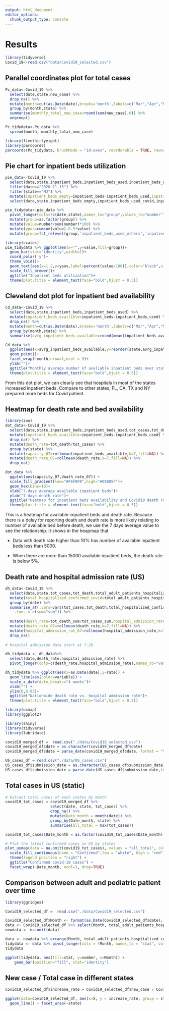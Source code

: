 ```yaml
---
output: html_document
editor_options: 
  chunk_output_type: console
---
```

# Results
```r
library(tidyverse)
Covid_19<-read.csv("data/Covid19_selected.csv")
```

## Parallel coordinates plot for total cases 
```r
Pc_data<-Covid_19 %>% 
  select(date,state,new_case) %>% 
  drop_na() %>% 
  mutate(month=cut(as.Date(date),breaks='month',labels=c('Mar',"Apr","May","Jun","Jul","Aug","Sep","Oct","Nov"))) %>% 
  group_by(month,state) %>% 
  summarise(monthly_total_new_case=round(sum(new_case),0)) %>% 
  ungroup()
```
```r
Pc_tidydata<-Pc_data %>% 
  spread(month, monthly_total_new_case)
```

```r
library(fivethirtyeight)
library(parcoords)
parcoords(Pc_tidydata, brushMode = "1d-axes", reorderable = TRUE, rownames = FALSE)
```

## Pie chart for inpatient beds utilization

```r
pie_data<-Covid_19 %>% 
  select(date,state,inpatient_beds,inpatient_beds_used,inpatient_beds_used_covid) %>% 
  filter(date=="2020-11-15") %>% 
  filter(state=="NJ") %>% 
  mutate(inpatient_beds_empty=inpatient_beds-inpatient_beds_used,inpatient_beds_used_others=inpatient_beds_used-inpatient_beds_used_covid) %>% 
  select(date,state,inpatient_beds_empty,inpatient_beds_used_covid,inpatient_beds_used_others)
```
```r
pie_tidydata<-pie_data %>% 
  pivot_longer(cols=!c(date,state),names_to="group",values_to="number") %>% 
  mutate(group=as.factor(group)) %>% 
  mutate(value=number/sum(number)*100) %>% 
  mutate(ypos=cumsum(value)-0.5*value) %>% 
  mutate(group=fct_relevel(group,'inpatient_beds_used_others','inpatient_beds_used_covid','inpatient_beds_empty'))
```
```r
library(scales)
pie_tidydata %>% ggplot(aes(x="",y=value,fill=group))+
  geom_bar(stat="identity",width=1)+
  coord_polar('y')+
  theme_void()+
  geom_text(aes(x=1.2,y=ypos,label=percent(value/100)),color="black",size=6)+
  scale_fill_brewer()+
  ggtitle("Inpatient beds utilization")+
  theme(plot.title = element_text(face="bold",hjust = 0.5))

```

## Cleveland dot plot for inpatient bed availability
```r
Cd_data<-Covid_19 %>% 
  select(date,state,inpatient_beds,inpatient_beds_used) %>% 
  mutate(inpatient_beds_availible=inpatient_beds-inpatient_beds_used) %>%
  drop_na() %>% 
  mutate(month=cut(as.Date(date),breaks='month',labels=c('Mar',"Apr","May","Jun","Jul","Aug","Sep","Oct","Nov"))) %>% 
  group_by(month,state) %>% 
  summarise(avrg_inpatient_beds_available=round(mean(inpatient_beds_availible),0))
```

```r
Cd_data %>% 
  ggplot(aes(x=avrg_inpatient_beds_available,y=reorder(state,avrg_inpatient_beds_available)))+
  geom_point()+
  facet_wrap(~month,nrow=1,ncol = 9)+
  ylab("")+
  ggtitle("Monthly average number of avaliable inpatient beds over states")+
  theme(plot.title = element_text(face="bold",hjust = 0.5))
```

From this dot plot, we can clearly see that hospitals in most of the states increased inpatient beds. Compare to other states, FL, CA, TX and NY prepared more beds for Covid patient.

## Heatmap for death rate and bed availability 

```r
library(zoo)
dot_data<-Covid_19 %>% 
  select(date,state,inpatient_beds,inpatient_beds_used,tot_cases,tot_death) %>% 
  mutate(inpatient_beds_availible=inpatient_beds-inpatient_beds_used) %>%
  drop_na() %>%
  mutate(death_rate=tot_death/tot_cases) %>% 
  group_by(state) %>% 
  mutate(capacity_07=rollmean(inpatient_beds_availible,k=7,fill=NA)) %>% 
  mutate(death_rate_07=rollmean(death_rate,k=7,fill=NA)) %>% 
  drop_na()
```


```r
dot_data %>% 
  ggplot(aes(capacity_07,death_rate_07)) +
  scale_fill_gradient(low="#F6F8FB",high="#09005F")+
  geom_hex(bins=10)+
  xlab("7-days average available inpatient beds")+
  ylab("7-days death rate")+
  ggtitle("Heatmap for inpatient beds availability and Covid19 death rate")+
  theme(plot.title = element_text(face="bold",hjust = 0.5))
```

This is a heatmap for available impatient beds and death rate. Because there is a delay for reporting death and death rate is more likely relating to number of available bed before death, we use the 7 days average value to see the relationship. It shows in the heapmap that

* Data with death rate higher than 10% has number of available inpatient beds less than 5000.

* When there are more than 15000 available inpatient beds, the death rate is below 5%.

## Death rate and hospital admission rate (US)
```r
dh_data<-Covid_19 %>% 
  select(date,state,tot_cases,tot_death,total_adult_patients_hospitalized_confirmed_covid,total_pediatric_patients_hospitalized_confirmed_covid) %>%
  mutate(total_hospitalized_confirmed_covid=total_adult_patients_hospitalized_confirmed_covid+total_pediatric_patients_hospitalized_confirmed_covid) %>% 
  group_by(date) %>% 
  summarise_at(.vars=vars(tot_cases,tot_death,total_hospitalized_confirmed_covid),
    .funs = c(sum="sum")) %>% 
  
  mutate(death_rate=tot_death_sum/tot_cases_sum,hospital_admission_rate=total_hospitalized_confirmed_covid_sum/tot_cases_sum) %>%
  mutate(death_rate_07=rollmean(death_rate,k=7,fill=NA)) %>% 
  mutate(hospital_admission_rat_07=rollmean(hospital_admission_rate,k=7,fill=NA)) %>% 
  drop_na()
  
# hospital admission data start at 7-26
```

```r
dh_tidydata <- dh_data%>% 
  select(date,death_rate,hospital_admission_rate) %>% 
  pivot_longer(cols=c(death_rate,hospital_admission_rate),names_to="variable",values_to="rate") 
```

```r
dh_tidydata %>% ggplot(aes(x=as.Date(date),y=rate)) +
  geom_line(aes(color=variable)) + 
  scale_x_date(date_breaks="4 weeks")+
  xlab("") +
  ylim(0,0.03)+
  ggtitle("Nationwide death rate vs. hospital admission rate")+
  theme(plot.title = element_text(face="bold",hjust = 0.5))
```


```r
library(usmap)
library(ggplot2)

library(shiny)
library(tidyverse)
library(lubridate)
```

```r
covid19_merged_df =  read.csv("./data/Covid19_selected.csv")
covid19_merged_df$date = as.character(covid19_merged_df$date)
covid19_merged_df$date = parse_date(covid19_merged_df$date, format = "%Y-%m-%d")

US_cases_df = read.csv("./data/US_cases.csv")
US_cases_df$submission_date = as.character(US_cases_df$submission_date)
US_cases_df$submission_date = parse_date(US_cases_df$submission_date,format = "%Y-%m-%d")
```

## Total cases in US (static)
```r
# Extract total cases of each states by month
covid19_tot_cases = covid19_merged_df %>%
                    select(date, state, tot_cases) %>%
                    drop_na() %>%
                    mutate(Date_month = month(date)) %>%
                    group_by(Date_month, state) %>%
                    summarise(all_total = max(tot_cases))

covid19_tot_cases$Date_month = as.factor(covid19_tot_cases$Date_month)

# Plot the latest confirmed cases in US by states
plot_usmap(data = na.omit(covid19_tot_cases), values = "all_total", color = "red") + 
  scale_fill_continuous(name = "Confirmed",low = "white", high = "red") + 
  theme(legend.position = "right") +
  ggtitle("Confirmed covid-19 cases") +
  facet_wrap(~Date_month, ncol=3, drop=TRUE)
```

## Comparison between adult and pediatric patient over time
```r
library(ggridges)
```
```r
Covid19_selected_df =  read.csv("./data/Covid19_selected.csv")
```

```r
Covid19_selected_df$Month <- format(as.Date(Covid19_selected_df$date), "%m")
data <- Covid19_selected_df %>% select(Month, total_adult_patients_hospitalized_confirmed_covid, total_pediatric_patients_hospitalized_confirmed_covid)
newdata <- na.omit(data)
```
```r
data <- newdata %>% arrange(Month, total_adult_patients_hospitalized_confirmed_covid, total_pediatric_patients_hospitalized_confirmed_covid) %>% group_by(Month) %>% summarise(across(everything(), last))
tidydata <- data %>% pivot_longer(cols = !Month, names_to = "stat", values_to = "number")
tidydata
```

```r
ggplot(tidydata, aes(fill=stat, y=number, x=Month)) + 
    geom_bar(position="fill", stat="identity")
```

## New case / Total case in different states
```r
Covid19_selected_df$increase_rate = Covid19_selected_df$new_case / Covid19_selected_df$tot_cases
```
```r
ggplot(data=Covid19_selected_df, aes(x=X, y = increase_rate, group = state)) + 
  geom_line() + facet_wrap(~state)
```



